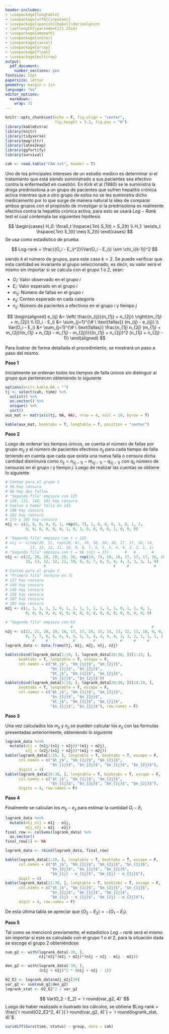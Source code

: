 ```yaml
---
header-includes:
- \usepackage{longtable}
- \usepackage[utf8]{inputenc}
- \usepackage[spanish]{babel}\decimalpoint
- \setlength{\parindent}{1.25cm}
- \usepackage{amsmath}
- \usepackage{xcolor}
- \usepackage{cancel}
- \usepackage{array}
- \usepackage{float}
- \usepackage{multirow}
output:
  pdf_document: 
    number_sections: yes
fontsize: 12pt
papersize: letter
geometry: margin = 1in
language: "es"
editor_options: 
  markdown: 
    wrap: 72
---
```


```r
knitr::opts_chunk$set(echo = F, fig.align = "center",
                      fig.height = 3.2, fig.pos = "H")
library(kableExtra)
library(knitr)
library(tidyverse)
library(magrittr)
library(latex2exp)
library(ggfortify)
library(survival)
```

```{=tex}
\input{titlepage}
\thispagestyle{empty}
\tableofcontents
\newpage
\thispagestyle{empty}
\listoffigures
\newpage
```

```{=tex}
\pagestyle{myheadings}
\setcounter{page}{4}
```

\section{Ejercicio 1}

\section{Ejercicio 2}

\section{Ejercicio 3}

\section{Ejercicio 4}

\section{Ejercicio 5}

\section{Ejercicio 6}

```r
cah <- read.table("CAH.txt", header = T)
```

Uno de los principales intereses de un estudio medico es determinar si el tratamiento que está siendo suministrado a sus pacientes sea efectivo contra la enfermedad en cuestión. En Kirk et al (1980) se le suministra la droga prednisolona a un grupo de pacientes que sufren hepatitis crónica activa mientras que a otro grupo de estos no se les suministra dicho medicamento por lo que surge de manera natural la idea de comparar ambos grupos con el propósito de investigar si la prednisolona es realmente efectiva contra la hepatitis crónica activa, para esto se usará $Log - Rank$ test el cual contempla las siguientes hipótesis

$$
\begin{cases}
H_0: \forall_t \hspace{.1in} S_1(t) = S_2(t) \\
H_1: \exists_t \hspace{.1in} S_1(t) \neq S_2(t)
\end{cases}
$$
Se usa como estadístico de prueba

$$
Log-rank = \frac{(O_i - E_i)^2}{Var(O_i - E_i)} \sim \chi_{(k-1)}^2
$$

siendo $k$ el número de grupos, para este caso $k = 2$. Se puede verificar que esta cantidad es invariante al grupo seleccionado, es decir, su valor será el mismo sin importar si se calcula con el grupo 1 o 2, sean:

* $O_i$: Valor observado en el grupo $i$
* $E_i$: Valor esperado en el grupo $i$
* $m_{ij}$: Número de fallas en el grupo $i$
* $e_{ij}$: Conteo esperado en cada categoría
* $n_{ij}$: Número de pacientes a efectivos en el grupo $i$ y tiempo $j$

$$
\begin{aligned}
e_{ij} &= \left( \frac{n_{ij}}{n_{1j} + n_{2j}} \right)(m_{1j} + m_{2j}) \\
(O_i - E_i) &= \sum_{j=1}^{\# \ \text{fallas}} (m_{ij} - e_{ij}) \\
Var(O_i - E_i) &= \sum_{j=1}^{\# \ \text{fallas}} \frac{n_{1j} n_{2j} (m_{1j} + m_{2j})(n_{1j} + n_{2j} - m_{1j} - m_{2j})}{(n_{1j} + n_{2j})^2 (n_{1j} + n_{2j} - 1)}
\end{aligned}
$$

Para ilustrar de forma detallada el procedimiento, se mostrará un paso a paso del mismo.

**Paso 1**

Inicialmente se ordenan todos los tiempos de falla únicos sin distinguir al grupo que pertenecen obteniendo lo siguiente

```r
options(knitr.kable.NA = "")
tj <- select(cah, time) %>%
  unlist() %>%
  as.vector() %>%
  unique() %>% 
  sort()
aux_mat <- matrix(c(tj, NA, NA), nrow = 4, ncol = 10, byrow = T)

kable(aux_mat, booktabs = T, longtable = T, position = "center")
```

**Paso 2**

Luego de ordenar los tiempos únicos, se cuenta el número de fallas por grupo $m_{ij}$ y el número de pacientes efectivos $n_{ij}$ para cada tiempo de falla teniendo en cuenta que cada que exista una nueva falla o censura dicha cantidad disminuirá como $n_{ij} = n_{i(j-1)} - m_{i(j-1)} - q_{i(j-1)}$ con $q_{ij}$ número de censuras en el grupo $i$ y tiempo $j$. Luego de realizar las cuentas se obtiene lo siguiente 

```r
# Conteo para el grupo 1
# 56 hay censura
# 96 hay dos fallas
# "Segunda fila" empieza con 125
# 128, 131, 140, 141 hay censura
# Vuelve a haber falla en 143
# 148 hay censura
# 162 hay censura
# 173 y 181 hay censura
m1j <- c(2, 0, 0, 0, 0, 1, rep(0, 7), 1, 0, 0, 0, 1, 0, 1, 2, 
         0, 0, 0, 0, 0, 0, 1, 0, 1, 0, 0, 0, 0, 1, 0, 0, 0)

# "Segunda fila" empieza con t = 125 
# n1j <- c(rep(22, 5), rep(20, 8), 19, 18, 18, 18, 17, 17, 16, 14,
#          13, 13, 12, 11, 10, 9, 8, 7, 6, 5, 5, 4, 4, 3, 2, 1, 1)
# "Segunda fila" empieza con t = 96 (n1j = 15)       #   #       #
n1j <- c(22, 20, 20, 20, 20, 20, rep(19, 7), 19, 18, 17, 17, 17, 16, 16,
         15, 13, 12, 12, 11, 10, 9, 8, 7, 6, 5, 4, 4, 3, 3, 2, 1, 0)
                 #                              #     #           #
# Conteo para el grupo 2
# "Primera fila" termina en 71
# 127 hay censura
# 140 hay censura 
# 146 hay censura
# 158 hay censura
# 167 hay censura
# 182 hay censura
m2j <- c(1, 1, 1, 1, 1, 0, 1, 1, 1, 1, 1, 1, 1, 1, 0, 1, 1, 0, 1, 
         0, 0, 0, 0, 0, 0, 0, 0, 0, 0, 0, 0, 0, 0, 0, 0, 0, 0, 0)

# "Segunda fila" empieza con 63 
                             #                                   #  
n2j <- c(22, 21, 20, 19, 18, 17, 17, 16, 15, 14, 13, 12, 11, 10, 9, 9, 
         8, 7, 7, 6, 6, 6, 6, 5, 5, 5, 4, 4, 4, 4, 3, 3, 2, 2, 1, 1, 1, 1)
            #     #           #        #           #     #     #
logrank_data <- data.frame(tj, m1j, m2j, n1j, n2j)

kable(cbind(logrank_data[1:19, ], logrank_data[20:38, ])[1:13, ], 
      booktabs = T, longtable = T, escape = F,
      col.names = c("$t_j$", "$m_{1j}$", "$m_{2j}$",
                    "$n_{1j}$", "$n_{2j}$",
                    "$t_j$", "$m_{1j}$", "$m_{2j}$",
                    "$n_{1j}$", "$n_{2j}$"))
kable(cbind(logrank_data[1:19, ], logrank_data[20:38, ])[14:19, ], 
      booktabs = T, longtable = T, escape = F,
      col.names = c("$t_j$", "$m_{1j}$", "$m_{2j}$",
                    "$n_{1j}$", "$n_{2j}$",
                    "$t_j$", "$m_{1j}$", "$m_{2j}$",
                    "$n_{1j}$", "$n_{2j}$"), row.names = F)
```

**Paso 3**

Una vez calculados los $m_{ij}$ y $n_{ij}$ se pueden calcular los $e_{ij}$ con las formulas presentadas anteriormente, obteniendo lo siguiente

```r
logrank_data %<>% 
  mutate(e1j = (n1j/(n1j + n2j))*(m1j + m2j),
         e2j = (n2j/(n1j + n2j))*(m1j + m2j))
kable(logrank_data[1:25, ], longtable = T, booktabs = T, escape = F,
      col.names = c("$t_j$", "$m_{1j}$", "$m_{2j}$",
                    "$n_{1j}$", "$n_{2j}$", "$e_{1j}$", "$e_{2j}$"),
      digits = 4)
kable(logrank_data[26:38, ], longtable = T, booktabs = T, escape = F,
      col.names = c("$t_j$", "$m_{1j}$", "$m_{2j}$",
                    "$n_{1j}$", "$n_{2j}$", "$e_{1j}$", "$e_{2j}$"),
      digits = 4, row.names = F)
```

**Paso 4**

Finalmente se calculan los $m_{ij} - e_{ij}$ para estimar la cantidad $O_i - E_i$

```r
logrank_data %<>% 
  mutate(m1j_e1j = m1j - e1j,
         m2j_e2j = m2j - e2j)
final_row <- colSums(logrank_data) %>% 
  as.vector()
final_row[1] <- NA

logrank_data <- rbind(logrank_data, final_row)

kable(logrank_data[1:20, ], longtable = T, booktabs = T, escape = F,
      col.names = c("$t_j$", "$m_{1j}$", "$m_{2j}$", "$n_{1j}$",
                    "$n_{2j}$", "$e_{1j}$", "$e_{2j}$",
                    "$m_{1j} - e_{1j}$", "$m_{2j} - e_{2j}$"),
      digit = 4)
kable(logrank_data[21:39, ], longtable = T, booktabs = T, escape = F,
      col.names = c("$t_j$", "$m_{1j}$", "$m_{2j}$", "$n_{1j}$",
                    "$n_{2j}$", "$e_{1j}$", "$e_{2j}$",
                    "$m_{1j} - e_{1j}$", "$m_{2j} - e_{2j}$"),
      digit = 4, row.names = F)

```

De esta última tabla se apreciar que $(O_2 - E_2) = -(O_1 - E_1)$.

**Paso 5**

Tal como se mencionó previamente, el estadístico $Log-rank$ será el mismo sin importar si este es calculado con el grupo 1 o el 2, para la situación dada se escoge el grupo 2 obteniéndose 

```r
num_g2 <- with(logrank_data[-39, ],
               n1j*n2j*(m1j + m2j)*(n1j + n2j - m1j - m2j))

den_g2 <- with(logrank_data[-39, ],
               (n1j + n2j)^2 * (n1j + n2j - 1))

O2_E2 <- logrank_data$m2j_e2j[39]
var_g2 <- sum(num_g2/den_g2)
logrank_stat <- O2_E2^2 / var_g2
```


$$
Var(O_2 - E_2) = `r round(var_g2, 4)`
$$
Luego de haber realizado e ilustrado los cálculos, se obtiene
$Log-rank = \frac{`r round(O2_E2^2, 4)`}{`r round(var_g2, 4)`} = `r round(logrank_stat, 4)`$ 

\section{Ejercicio 7}

```r
survdiff(Surv(time, status) ~ group, data = cah)
```



